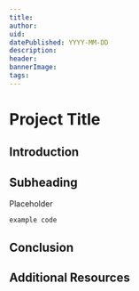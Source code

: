 ```yaml
---
title:
author: 
uid: 
datePublished: YYYY-MM-DD
description:
header:
bannerImage:
tags:
---
```


<BannerImage
  link=""
  description=""
  uid={false}
  cl="for-sidebar"
/>

# Project Title

<AuthorAvatar
  author_name=""
  author_avatar=""
  username=""
  uid={false}
/>

<BannerImage
  link=""
  description=""
  uid={false}
/>

## Introduction

## Subheading

Placeholder

```
example code
```

## Conclusion

## Additional Resources